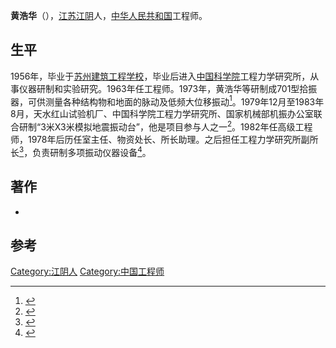 {{Other uses|黄浩华}}
'''黄浩华'''（{{bd|1937年|10月|}}），[[江苏省|江苏]][[江阴市|江阴]]人，[[中华人民共和国|中华人民共和国]]工程师。

== 生平==
1956年，毕业于[[苏州建筑工程学校|苏州建筑工程学校]]，毕业后进入[[中国科学院|中国科学院]]工程力学研究所，从事仪器研制和实验研究。1963年任工程师。1973年，黄浩华等研制成701型拾振器，可供测量各种结构物和地面的脉动及低频大位移振动<ref>{{Cite book|title=哈尔滨市志 24 教育 科学技术|last=哈尔滨市地方志编纂委员会编|publisher=哈尔滨：[[黑龙江人民出版社|黑龙江人民出版社]]|year=1998.08|isbn=7-207-03841-0|pages=443}}</ref>。1979年12月至1983年8月，天水红山试验机厂、中国科学院工程力学研究所、国家机械部机振办公室联合研制“3米X3米模拟地震振动台”，他是项目参与人之一<ref>{{Cite book|title=甘肃省志 第60卷 科学技术志|last=甘肃省地方史志编纂委员会，甘肃省科技史志编纂委员会编纂|publisher=兰州：[[甘肃文化出版社|甘肃文化出版社]]|year=1995.12|isbn=7-80608-169-0|pages=557}}</ref>。1982年任高级工程师，1978年后历任室主任、物资处长、所长助理。之后担任工程力学研究所副所长<ref>{{Cite book|title=中国地震年鉴 1994|last=陈颙主编|publisher=北京：[[地震出版社|地震出版社]]|year=1996.11|isbn=7-5028-1332-2|pages=316}}</ref>，负责研制多项振动仪器设备<ref>{{Cite book|title=中华人民共和国享受政府特殊津贴专家、学者、技术人员名录 1992年卷 第3分册|last=庄毅主编；中华人民共，和国人事部专家司编|publisher=北京：[[中国国际广播出版社|中国国际广播出版社]]|year=1996.08|isbn=7-5078-1301-0|pages=288}}</ref>。

== 著作 ==
*{{Cite book|title=地震模拟振动台的设计与应用技术|last=黄浩华|publisher=地震出版社|year=2008.03|isbn=7-5028-3220-3|location=北京}}

==参考==
{{reflist}}

{{Authority control|NLC=001087637}}
{{DEFAULTSORT:huang haohua}}
[[Category:江阴人|Category:江阴人]]
[[Category:中国工程师|Category:中国工程师]]